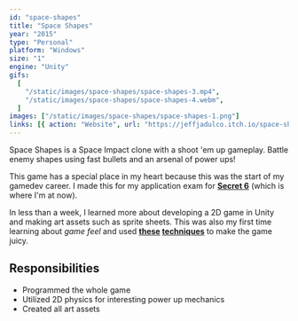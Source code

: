 ```yaml
---
id: "space-shapes"
title: "Space Shapes"
year: "2015"
type: "Personal"
platform: "Windows"
size: "1"
engine: "Unity"
gifs:
  [
    "/static/images/space-shapes/space-shapes-3.mp4",
    "/static/images/space-shapes/space-shapes-4.webm",
  ]
images: ["/static/images/space-shapes/space-shapes-1.png"]
links: [{ action: "Website", url: "https://jeffjadulco.itch.io/space-shapes" }]
---
```


Space Shapes is a Space Impact clone with a shoot 'em up gameplay. Battle enemy shapes using fast bullets and an arsenal of power ups!

This game has a special place in my heart because this was the start of my gamedev career. I made this for my application exam for **[Secret 6](https://secret6.com/)** (which is where I'm at now).

In less than a week, I learned more about developing a 2D game in Unity and making art assets such as sprite sheets. This was also my first time learning about _game feel_ and used **[these](https://youtu.be/Fy0aCDmgnxg) [techniques](https://youtu.be/AJdEqssNZ-U)** to make the game juicy.

## Responsibilities

- Programmed the whole game
- Utilized 2D physics for interesting power up mechanics
- Created all art assets
